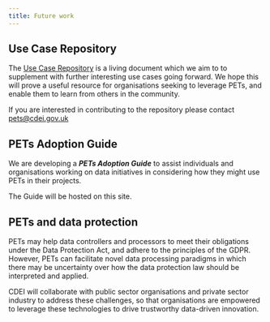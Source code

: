 ```yaml
---
title: Future work
---
```



<CookieBanner />

## Use Case Repository

The [Use Case Repository](/repository) is a living document which we aim to to supplement with further interesting use cases going forward. We hope this will prove a useful resource for organisations seeking to leverage PETs, and enable them to learn from others in the community.

If you are interested in contributing to the repository please contact [pets@cdei.gov.uk][pets-email]

## PETs Adoption Guide

We are developing a _**PETs Adoption Guide**_ to assist individuals and organisations working on data initiatives in considering how they might use PETs in their projects.

The Guide will be hosted on this site.

## PETs and data protection

PETs may help data controllers and processors to meet their obligations under the Data Protection Act, and adhere to the principles of the GDPR. However, PETs can facilitate novel data processing paradigms in which there may be uncertainty over how the data protection law should be interpreted and applied.

CDEI will collaborate with public sector organisations and private sector industry to address these challenges, so that organisations are empowered to leverage these technologies to drive trustworthy data-driven innovation.

[pets-email]: mailto:pets@cdei.gov.uk
